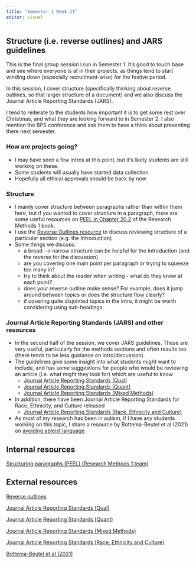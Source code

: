 ```yaml
---
title: "Semester 1 Week 11"
editor: visual
---
```


## Structure (i.e. reverse outlines) and JARS guidelines

This is the final group session I run in Semester 1. It's good to touch base and see where everyone is at in their projects, as things tend to start winding down (especially recruitment-wise) for the festive period.

In this session, I cover structure (specifically thinking about reverse outlines, so that larger structure of a document) and we also discuss the Journal Article Reporting Standards (JARS).

I tend to reiterate to the students how important it is to get some rest over Christmas, and what they are looking forward to in Semester 2. I also mention the BPS conference and ask them to have a think about presenting there next semester.

### How are projects going?

-   I may have seen a few intros at this point, but it's likely students are still working on these.
-   Some students will usually have started data collection.
-   Hopefully all ethical approvals should be back by now

### Structure

-   I mainly cover structure between paragraphs rather than within them here, but if you wanted to cover structure in a paragraph, there are some useful resources on [PEEL in Chapter 20.2](https://bartlettje.github.io/RM1_Resources/academic-writing.html?q=peel#paragraph-structure) of the Research Methods 1 book.
-   I use the [Reverse Outlines resource](https://explorationsofstyle.com/2011/02/09/reverse-outlines/) to discuss reviewing structure of a particular section (e.g. the Introduction)
-   Some things we discuss:
    -   a broad --\> narrow structure can be helpful for the introduction (and the reverse for the discussion)
    -   are you covering one main point per paragraph or trying to squeeze too many in?
    -   try to think about the reader when writing - what do they know at each point?
    -   does your reverse outline make sense? For example, does it jump around between topics or does the structure flow clearly?
    -   if covering quite disjointed topics in the intro, it might be worth considering using sub-headings

### Journal Article Reporting Standards (JARS) and other resources

-   In the second half of the session, we cover JARS guidelines. These are very useful, particularly for the methods sections and often results too (there tends to be less guidance on intro/discussion).
-   The guidelines give some insight into what students might want to include, and has some suggestions for people who would be reviewing an article (i.e. what might they look for) which are useful to know
    -   [Journal Article Reporting Standards (Qual)](https://apastyle.apa.org/jars/qualitative)
    -   [Journal Article Reporting Standards (Quant)](https://apastyle.apa.org/jars/quantitative)
    -   [Journal Article Reporting Standards (Mixed Methods)](https://apastyle.apa.org/jars/mixed-methods)
-   In addition, there have been Journal Article Reporting Standards for Race, Ethnicity, and Culture released
    -   [Journal Article Reporting Standards (Race, Ethnicity and Culture)](https://apastyle.apa.org/jars/race-ethnicity-culture)
-   As most of my research has been in autism, if I have any students working on this topic, I share a resource by Bottema-Beutel et al (2021) on [avoiding ableist language](https://www.ncbi.nlm.nih.gov/pmc/articles/PMC8992888/)

## Internal resources

[Structuring paragraphs (PEEL) (Research Methods 1 team)](https://bartlettje.github.io/RM1_Resources/academic-writing.html?q=peel#paragraph-structur)

## External resources

[Reverse outlines](https://explorationsofstyle.com/2011/02/09/reverse-outlines/)

[Journal Article Reporting Standards (Qual)](https://apastyle.apa.org/jars/qualitative)

[Journal Article Reporting Standards (Quant)](https://apastyle.apa.org/jars/quantitative)

[Journal Article Reporting Standards (Mixed Methods)](https://apastyle.apa.org/jars/mixed-methods)

[Journal Article Reporting Standards (Race, Ethnicity and Culture)](https://apastyle.apa.org/jars/race-ethnicity-culture)

[Bottema-Beutel et al (2021)](https://www.ncbi.nlm.nih.gov/pmc/articles/PMC8992888/)
